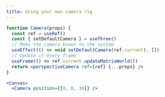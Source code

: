 ```yaml
---
title: Using your own camera rig
---
```


```jsx
function Camera(props) {
  const ref = useRef()
  const { setDefaultCamera } = useThree()
  // Make the camera known to the system
  useEffect(() => void setDefaultCamera(ref.current), [])
  // Update it every frame
  useFrame(() => ref.current.updateMatrixWorld())
  return <perspectiveCamera ref={ref} {...props} />
}

<Canvas>
  <Camera position={[0, 0, 10]} />
```
